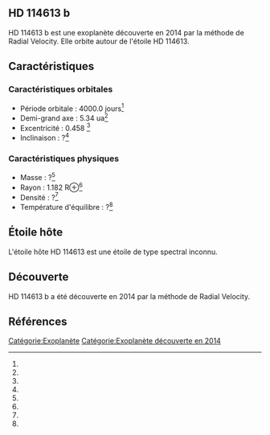 == HD 114613 b ==

{{Infobox Exoplanète
| nom = HD 114613 b
| image = 
| légende = 
| étoile = HD 114613
| constellation = 
| ascension_droite = 
| déclinaison = 
| distance = ?
| type_spectral = ?
| masse = ?<ref></ref>
| rayon = 1.182 R⊕<ref></ref>
| densité = ?<ref></ref>
| gravité = ?<ref></ref>
| température = ?<ref></ref>
| période = 4000.0 j<ref></ref>
| demi_grand_axe = 5.34 ua<ref></ref>
| excentricité = 0.458 <ref></ref>
| inclinaison = ?<ref></ref>
| méthode_découverte = Radial Velocity
| date_découverte = 2014
| statut = Confirmée
}}

HD 114613 b est une exoplanète découverte en 2014 par la méthode de Radial Velocity. Elle orbite autour de l'étoile HD 114613.

== Caractéristiques ==

=== Caractéristiques orbitales ===
* Période orbitale : 4000.0 jours<ref></ref>
* Demi-grand axe : 5.34 ua<ref></ref>
* Excentricité : 0.458 <ref></ref>
* Inclinaison : ?<ref></ref>

=== Caractéristiques physiques ===
* Masse : ?<ref></ref>
* Rayon : 1.182 R⊕<ref></ref>
* Densité : ?<ref></ref>
* Température d'équilibre : ?<ref></ref>

== Étoile hôte ==

{{Infobox Étoile
| nom = HD 114613
| image = 
| légende = 
| constellation = 
| ascension_droite = 
| déclinaison = 
| distance = ?
| type_spectral = ?
| magnitude_absolue = 
| magnitude_apparente = 
| masse = ?<ref></ref>
| rayon = ?<ref></ref>
| température = ?<ref></ref>
| métallicité = ?<ref></ref>
| âge = ?<ref></ref>
}}

L'étoile hôte HD 114613 est une étoile de type spectral inconnu.

== Découverte ==

HD 114613 b a été découverte en 2014 par la méthode de Radial Velocity.

== Références ==
<references />

[[Catégorie:Exoplanète]]
[[Catégorie:Exoplanète découverte en 2014]]
